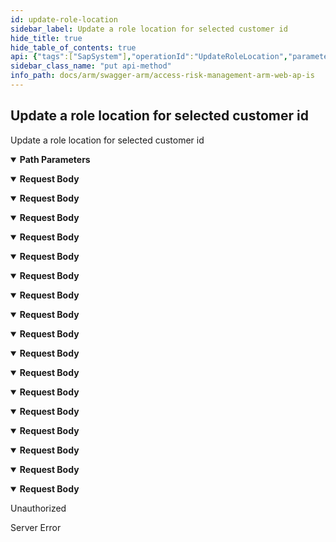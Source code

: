 ```yaml
---
id: update-role-location
sidebar_label: Update a role location for selected customer id
hide_title: true
hide_table_of_contents: true
api: {"tags":["SapSystem"],"operationId":"UpdateRoleLocation","parameters":[{"name":"customerId","in":"path","required":true,"schema":{"type":"string","format":"uuid"}},{"name":"roleLocationId","in":"path","required":true,"schema":{"type":"string","format":"uuid"}}],"requestBody":{"content":{"application/json;odata.metadata=minimal;odata.streaming=true":{"schema":{"description":"Describes role location","type":"object","properties":{"roleLocationId":{"format":"uuid","description":"Role location id","type":"string"},"roleLocationName":{"description":"Role location name","type":"string"},"description":{"description":"Role location description","type":"string"}}}},"application/json;odata.metadata=minimal;odata.streaming=false":{"schema":{"description":"Describes role location","type":"object","properties":{"roleLocationId":{"format":"uuid","description":"Role location id","type":"string"},"roleLocationName":{"description":"Role location name","type":"string"},"description":{"description":"Role location description","type":"string"}}}},"application/json;odata.metadata=minimal":{"schema":{"description":"Describes role location","type":"object","properties":{"roleLocationId":{"format":"uuid","description":"Role location id","type":"string"},"roleLocationName":{"description":"Role location name","type":"string"},"description":{"description":"Role location description","type":"string"}}}},"application/json;odata.metadata=full;odata.streaming=true":{"schema":{"description":"Describes role location","type":"object","properties":{"roleLocationId":{"format":"uuid","description":"Role location id","type":"string"},"roleLocationName":{"description":"Role location name","type":"string"},"description":{"description":"Role location description","type":"string"}}}},"application/json;odata.metadata=full;odata.streaming=false":{"schema":{"description":"Describes role location","type":"object","properties":{"roleLocationId":{"format":"uuid","description":"Role location id","type":"string"},"roleLocationName":{"description":"Role location name","type":"string"},"description":{"description":"Role location description","type":"string"}}}},"application/json;odata.metadata=full":{"schema":{"description":"Describes role location","type":"object","properties":{"roleLocationId":{"format":"uuid","description":"Role location id","type":"string"},"roleLocationName":{"description":"Role location name","type":"string"},"description":{"description":"Role location description","type":"string"}}}},"application/json;odata.metadata=none;odata.streaming=true":{"schema":{"description":"Describes role location","type":"object","properties":{"roleLocationId":{"format":"uuid","description":"Role location id","type":"string"},"roleLocationName":{"description":"Role location name","type":"string"},"description":{"description":"Role location description","type":"string"}}}},"application/json;odata.metadata=none;odata.streaming=false":{"schema":{"description":"Describes role location","type":"object","properties":{"roleLocationId":{"format":"uuid","description":"Role location id","type":"string"},"roleLocationName":{"description":"Role location name","type":"string"},"description":{"description":"Role location description","type":"string"}}}},"application/json;odata.metadata=none":{"schema":{"description":"Describes role location","type":"object","properties":{"roleLocationId":{"format":"uuid","description":"Role location id","type":"string"},"roleLocationName":{"description":"Role location name","type":"string"},"description":{"description":"Role location description","type":"string"}}}},"application/json;odata.streaming=true":{"schema":{"description":"Describes role location","type":"object","properties":{"roleLocationId":{"format":"uuid","description":"Role location id","type":"string"},"roleLocationName":{"description":"Role location name","type":"string"},"description":{"description":"Role location description","type":"string"}}}},"application/json;odata.streaming=false":{"schema":{"description":"Describes role location","type":"object","properties":{"roleLocationId":{"format":"uuid","description":"Role location id","type":"string"},"roleLocationName":{"description":"Role location name","type":"string"},"description":{"description":"Role location description","type":"string"}}}},"application/json":{"schema":{"description":"Describes role location","type":"object","properties":{"roleLocationId":{"format":"uuid","description":"Role location id","type":"string"},"roleLocationName":{"description":"Role location name","type":"string"},"description":{"description":"Role location description","type":"string"}}}},"application/xml":{"schema":{"description":"Describes role location","type":"object","properties":{"roleLocationId":{"format":"uuid","description":"Role location id","type":"string"},"roleLocationName":{"description":"Role location name","type":"string"},"description":{"description":"Role location description","type":"string"}}}},"application/prs.odatatestxx-odata":{"schema":{"description":"Describes role location","type":"object","properties":{"roleLocationId":{"format":"uuid","description":"Role location id","type":"string"},"roleLocationName":{"description":"Role location name","type":"string"},"description":{"description":"Role location description","type":"string"}}}},"application/json-patch+json":{"schema":{"description":"Describes role location","type":"object","properties":{"roleLocationId":{"format":"uuid","description":"Role location id","type":"string"},"roleLocationName":{"description":"Role location name","type":"string"},"description":{"description":"Role location description","type":"string"}}}},"text/json":{"schema":{"description":"Describes role location","type":"object","properties":{"roleLocationId":{"format":"uuid","description":"Role location id","type":"string"},"roleLocationName":{"description":"Role location name","type":"string"},"description":{"description":"Role location description","type":"string"}}}},"application/*+json":{"schema":{"description":"Describes role location","type":"object","properties":{"roleLocationId":{"format":"uuid","description":"Role location id","type":"string"},"roleLocationName":{"description":"Role location name","type":"string"},"description":{"description":"Role location description","type":"string"}}}}}},"responses":{"401":{"description":"Unauthorized"},"500":{"description":"Server Error"}},"description":"Update a role location for selected customer id","method":"put","path":"/api/SapSystem/customer/{customerId}/roles/locations/{roleLocationId}","jsonRequestBodyExample":{"roleLocationId":"3fa85f64-5717-4562-b3fc-2c963f66afa6","roleLocationName":"string","description":"string"},"info":{"version":"v1","title":"Access Risk Management ARM Web APIs"},"postman":{"name":"Update a role location for selected customer id","description":{"type":"text/plain"},"url":{"path":["api","SapSystem","customer",":customerId","roles","locations",":roleLocationId"],"host":["{{baseUrl}}"],"query":[],"variable":[{"disabled":false,"description":{"content":"(Required) ","type":"text/plain"},"type":"any","value":"","key":"customerId"},{"disabled":false,"description":{"content":"(Required) ","type":"text/plain"},"type":"any","value":"","key":"roleLocationId"}]},"header":[{"key":"Content-Type","value":"application/json"}],"method":"PUT","body":{"mode":"raw","raw":"\"\"","options":{"raw":{"language":"json"}}}}}
sidebar_class_name: "put api-method"
info_path: docs/arm/swagger-arm/access-risk-management-arm-web-ap-is
---
```



## Update a role location for selected customer id



Update a role location for selected customer id

<details style={{"marginBottom":"1rem"}} data-collapsed={false} open={true}><summary style={{}}><strong>Path Parameters</strong></summary><div><ul><ParamsItem className={"paramsItem"} param={{"name":"customerId","in":"path","required":true,"schema":{"type":"string","format":"uuid"}}}></ParamsItem><ParamsItem className={"paramsItem"} param={{"name":"roleLocationId","in":"path","required":true,"schema":{"type":"string","format":"uuid"}}}></ParamsItem></ul></div></details><MimeTabs groupId={"mime-type"}><TabItem label={"application/json;odata.metadata=minimal;odata.streaming=true"} value={"application/json;odata.metadata=minimal;odata.streaming=true"}><details style={{}} data-collapsed={false} open={true}><summary style={{"textAlign":"left"}}><strong>Request Body</strong></summary><div style={{"textAlign":"left","marginLeft":"1rem"}}></div><ul style={{"marginLeft":"1rem"}}><SchemaItem collapsible={false} name={"roleLocationId"} required={false} schemaDescription={"Role location id"} schemaName={"uuid"} qualifierMessage={undefined} defaultValue={undefined}></SchemaItem><SchemaItem collapsible={false} name={"roleLocationName"} required={false} schemaDescription={"Role location name"} schemaName={"string"} qualifierMessage={undefined} defaultValue={undefined}></SchemaItem><SchemaItem collapsible={false} name={"description"} required={false} schemaDescription={"Role location description"} schemaName={"string"} qualifierMessage={undefined} defaultValue={undefined}></SchemaItem></ul></details></TabItem><TabItem label={"application/json;odata.metadata=minimal;odata.streaming=false"} value={"application/json;odata.metadata=minimal;odata.streaming=false"}><details style={{}} data-collapsed={false} open={true}><summary style={{"textAlign":"left"}}><strong>Request Body</strong></summary><div style={{"textAlign":"left","marginLeft":"1rem"}}></div><ul style={{"marginLeft":"1rem"}}><SchemaItem collapsible={false} name={"roleLocationId"} required={false} schemaDescription={"Role location id"} schemaName={"uuid"} qualifierMessage={undefined} defaultValue={undefined}></SchemaItem><SchemaItem collapsible={false} name={"roleLocationName"} required={false} schemaDescription={"Role location name"} schemaName={"string"} qualifierMessage={undefined} defaultValue={undefined}></SchemaItem><SchemaItem collapsible={false} name={"description"} required={false} schemaDescription={"Role location description"} schemaName={"string"} qualifierMessage={undefined} defaultValue={undefined}></SchemaItem></ul></details></TabItem><TabItem label={"application/json;odata.metadata=minimal"} value={"application/json;odata.metadata=minimal"}><details style={{}} data-collapsed={false} open={true}><summary style={{"textAlign":"left"}}><strong>Request Body</strong></summary><div style={{"textAlign":"left","marginLeft":"1rem"}}></div><ul style={{"marginLeft":"1rem"}}><SchemaItem collapsible={false} name={"roleLocationId"} required={false} schemaDescription={"Role location id"} schemaName={"uuid"} qualifierMessage={undefined} defaultValue={undefined}></SchemaItem><SchemaItem collapsible={false} name={"roleLocationName"} required={false} schemaDescription={"Role location name"} schemaName={"string"} qualifierMessage={undefined} defaultValue={undefined}></SchemaItem><SchemaItem collapsible={false} name={"description"} required={false} schemaDescription={"Role location description"} schemaName={"string"} qualifierMessage={undefined} defaultValue={undefined}></SchemaItem></ul></details></TabItem><TabItem label={"application/json;odata.metadata=full;odata.streaming=true"} value={"application/json;odata.metadata=full;odata.streaming=true"}><details style={{}} data-collapsed={false} open={true}><summary style={{"textAlign":"left"}}><strong>Request Body</strong></summary><div style={{"textAlign":"left","marginLeft":"1rem"}}></div><ul style={{"marginLeft":"1rem"}}><SchemaItem collapsible={false} name={"roleLocationId"} required={false} schemaDescription={"Role location id"} schemaName={"uuid"} qualifierMessage={undefined} defaultValue={undefined}></SchemaItem><SchemaItem collapsible={false} name={"roleLocationName"} required={false} schemaDescription={"Role location name"} schemaName={"string"} qualifierMessage={undefined} defaultValue={undefined}></SchemaItem><SchemaItem collapsible={false} name={"description"} required={false} schemaDescription={"Role location description"} schemaName={"string"} qualifierMessage={undefined} defaultValue={undefined}></SchemaItem></ul></details></TabItem><TabItem label={"application/json;odata.metadata=full;odata.streaming=false"} value={"application/json;odata.metadata=full;odata.streaming=false"}><details style={{}} data-collapsed={false} open={true}><summary style={{"textAlign":"left"}}><strong>Request Body</strong></summary><div style={{"textAlign":"left","marginLeft":"1rem"}}></div><ul style={{"marginLeft":"1rem"}}><SchemaItem collapsible={false} name={"roleLocationId"} required={false} schemaDescription={"Role location id"} schemaName={"uuid"} qualifierMessage={undefined} defaultValue={undefined}></SchemaItem><SchemaItem collapsible={false} name={"roleLocationName"} required={false} schemaDescription={"Role location name"} schemaName={"string"} qualifierMessage={undefined} defaultValue={undefined}></SchemaItem><SchemaItem collapsible={false} name={"description"} required={false} schemaDescription={"Role location description"} schemaName={"string"} qualifierMessage={undefined} defaultValue={undefined}></SchemaItem></ul></details></TabItem><TabItem label={"application/json;odata.metadata=full"} value={"application/json;odata.metadata=full"}><details style={{}} data-collapsed={false} open={true}><summary style={{"textAlign":"left"}}><strong>Request Body</strong></summary><div style={{"textAlign":"left","marginLeft":"1rem"}}></div><ul style={{"marginLeft":"1rem"}}><SchemaItem collapsible={false} name={"roleLocationId"} required={false} schemaDescription={"Role location id"} schemaName={"uuid"} qualifierMessage={undefined} defaultValue={undefined}></SchemaItem><SchemaItem collapsible={false} name={"roleLocationName"} required={false} schemaDescription={"Role location name"} schemaName={"string"} qualifierMessage={undefined} defaultValue={undefined}></SchemaItem><SchemaItem collapsible={false} name={"description"} required={false} schemaDescription={"Role location description"} schemaName={"string"} qualifierMessage={undefined} defaultValue={undefined}></SchemaItem></ul></details></TabItem><TabItem label={"application/json;odata.metadata=none;odata.streaming=true"} value={"application/json;odata.metadata=none;odata.streaming=true"}><details style={{}} data-collapsed={false} open={true}><summary style={{"textAlign":"left"}}><strong>Request Body</strong></summary><div style={{"textAlign":"left","marginLeft":"1rem"}}></div><ul style={{"marginLeft":"1rem"}}><SchemaItem collapsible={false} name={"roleLocationId"} required={false} schemaDescription={"Role location id"} schemaName={"uuid"} qualifierMessage={undefined} defaultValue={undefined}></SchemaItem><SchemaItem collapsible={false} name={"roleLocationName"} required={false} schemaDescription={"Role location name"} schemaName={"string"} qualifierMessage={undefined} defaultValue={undefined}></SchemaItem><SchemaItem collapsible={false} name={"description"} required={false} schemaDescription={"Role location description"} schemaName={"string"} qualifierMessage={undefined} defaultValue={undefined}></SchemaItem></ul></details></TabItem><TabItem label={"application/json;odata.metadata=none;odata.streaming=false"} value={"application/json;odata.metadata=none;odata.streaming=false"}><details style={{}} data-collapsed={false} open={true}><summary style={{"textAlign":"left"}}><strong>Request Body</strong></summary><div style={{"textAlign":"left","marginLeft":"1rem"}}></div><ul style={{"marginLeft":"1rem"}}><SchemaItem collapsible={false} name={"roleLocationId"} required={false} schemaDescription={"Role location id"} schemaName={"uuid"} qualifierMessage={undefined} defaultValue={undefined}></SchemaItem><SchemaItem collapsible={false} name={"roleLocationName"} required={false} schemaDescription={"Role location name"} schemaName={"string"} qualifierMessage={undefined} defaultValue={undefined}></SchemaItem><SchemaItem collapsible={false} name={"description"} required={false} schemaDescription={"Role location description"} schemaName={"string"} qualifierMessage={undefined} defaultValue={undefined}></SchemaItem></ul></details></TabItem><TabItem label={"application/json;odata.metadata=none"} value={"application/json;odata.metadata=none"}><details style={{}} data-collapsed={false} open={true}><summary style={{"textAlign":"left"}}><strong>Request Body</strong></summary><div style={{"textAlign":"left","marginLeft":"1rem"}}></div><ul style={{"marginLeft":"1rem"}}><SchemaItem collapsible={false} name={"roleLocationId"} required={false} schemaDescription={"Role location id"} schemaName={"uuid"} qualifierMessage={undefined} defaultValue={undefined}></SchemaItem><SchemaItem collapsible={false} name={"roleLocationName"} required={false} schemaDescription={"Role location name"} schemaName={"string"} qualifierMessage={undefined} defaultValue={undefined}></SchemaItem><SchemaItem collapsible={false} name={"description"} required={false} schemaDescription={"Role location description"} schemaName={"string"} qualifierMessage={undefined} defaultValue={undefined}></SchemaItem></ul></details></TabItem><TabItem label={"application/json;odata.streaming=true"} value={"application/json;odata.streaming=true"}><details style={{}} data-collapsed={false} open={true}><summary style={{"textAlign":"left"}}><strong>Request Body</strong></summary><div style={{"textAlign":"left","marginLeft":"1rem"}}></div><ul style={{"marginLeft":"1rem"}}><SchemaItem collapsible={false} name={"roleLocationId"} required={false} schemaDescription={"Role location id"} schemaName={"uuid"} qualifierMessage={undefined} defaultValue={undefined}></SchemaItem><SchemaItem collapsible={false} name={"roleLocationName"} required={false} schemaDescription={"Role location name"} schemaName={"string"} qualifierMessage={undefined} defaultValue={undefined}></SchemaItem><SchemaItem collapsible={false} name={"description"} required={false} schemaDescription={"Role location description"} schemaName={"string"} qualifierMessage={undefined} defaultValue={undefined}></SchemaItem></ul></details></TabItem><TabItem label={"application/json;odata.streaming=false"} value={"application/json;odata.streaming=false"}><details style={{}} data-collapsed={false} open={true}><summary style={{"textAlign":"left"}}><strong>Request Body</strong></summary><div style={{"textAlign":"left","marginLeft":"1rem"}}></div><ul style={{"marginLeft":"1rem"}}><SchemaItem collapsible={false} name={"roleLocationId"} required={false} schemaDescription={"Role location id"} schemaName={"uuid"} qualifierMessage={undefined} defaultValue={undefined}></SchemaItem><SchemaItem collapsible={false} name={"roleLocationName"} required={false} schemaDescription={"Role location name"} schemaName={"string"} qualifierMessage={undefined} defaultValue={undefined}></SchemaItem><SchemaItem collapsible={false} name={"description"} required={false} schemaDescription={"Role location description"} schemaName={"string"} qualifierMessage={undefined} defaultValue={undefined}></SchemaItem></ul></details></TabItem><TabItem label={"application/json"} value={"application/json"}><details style={{}} data-collapsed={false} open={true}><summary style={{"textAlign":"left"}}><strong>Request Body</strong></summary><div style={{"textAlign":"left","marginLeft":"1rem"}}></div><ul style={{"marginLeft":"1rem"}}><SchemaItem collapsible={false} name={"roleLocationId"} required={false} schemaDescription={"Role location id"} schemaName={"uuid"} qualifierMessage={undefined} defaultValue={undefined}></SchemaItem><SchemaItem collapsible={false} name={"roleLocationName"} required={false} schemaDescription={"Role location name"} schemaName={"string"} qualifierMessage={undefined} defaultValue={undefined}></SchemaItem><SchemaItem collapsible={false} name={"description"} required={false} schemaDescription={"Role location description"} schemaName={"string"} qualifierMessage={undefined} defaultValue={undefined}></SchemaItem></ul></details></TabItem><TabItem label={"application/xml"} value={"application/xml"}><details style={{}} data-collapsed={false} open={true}><summary style={{"textAlign":"left"}}><strong>Request Body</strong></summary><div style={{"textAlign":"left","marginLeft":"1rem"}}></div><ul style={{"marginLeft":"1rem"}}><SchemaItem collapsible={false} name={"roleLocationId"} required={false} schemaDescription={"Role location id"} schemaName={"uuid"} qualifierMessage={undefined} defaultValue={undefined}></SchemaItem><SchemaItem collapsible={false} name={"roleLocationName"} required={false} schemaDescription={"Role location name"} schemaName={"string"} qualifierMessage={undefined} defaultValue={undefined}></SchemaItem><SchemaItem collapsible={false} name={"description"} required={false} schemaDescription={"Role location description"} schemaName={"string"} qualifierMessage={undefined} defaultValue={undefined}></SchemaItem></ul></details></TabItem><TabItem label={"application/prs.odatatestxx-odata"} value={"application/prs.odatatestxx-odata"}><details style={{}} data-collapsed={false} open={true}><summary style={{"textAlign":"left"}}><strong>Request Body</strong></summary><div style={{"textAlign":"left","marginLeft":"1rem"}}></div><ul style={{"marginLeft":"1rem"}}><SchemaItem collapsible={false} name={"roleLocationId"} required={false} schemaDescription={"Role location id"} schemaName={"uuid"} qualifierMessage={undefined} defaultValue={undefined}></SchemaItem><SchemaItem collapsible={false} name={"roleLocationName"} required={false} schemaDescription={"Role location name"} schemaName={"string"} qualifierMessage={undefined} defaultValue={undefined}></SchemaItem><SchemaItem collapsible={false} name={"description"} required={false} schemaDescription={"Role location description"} schemaName={"string"} qualifierMessage={undefined} defaultValue={undefined}></SchemaItem></ul></details></TabItem><TabItem label={"application/json-patch+json"} value={"application/json-patch+json"}><details style={{}} data-collapsed={false} open={true}><summary style={{"textAlign":"left"}}><strong>Request Body</strong></summary><div style={{"textAlign":"left","marginLeft":"1rem"}}></div><ul style={{"marginLeft":"1rem"}}><SchemaItem collapsible={false} name={"roleLocationId"} required={false} schemaDescription={"Role location id"} schemaName={"uuid"} qualifierMessage={undefined} defaultValue={undefined}></SchemaItem><SchemaItem collapsible={false} name={"roleLocationName"} required={false} schemaDescription={"Role location name"} schemaName={"string"} qualifierMessage={undefined} defaultValue={undefined}></SchemaItem><SchemaItem collapsible={false} name={"description"} required={false} schemaDescription={"Role location description"} schemaName={"string"} qualifierMessage={undefined} defaultValue={undefined}></SchemaItem></ul></details></TabItem><TabItem label={"text/json"} value={"text/json"}><details style={{}} data-collapsed={false} open={true}><summary style={{"textAlign":"left"}}><strong>Request Body</strong></summary><div style={{"textAlign":"left","marginLeft":"1rem"}}></div><ul style={{"marginLeft":"1rem"}}><SchemaItem collapsible={false} name={"roleLocationId"} required={false} schemaDescription={"Role location id"} schemaName={"uuid"} qualifierMessage={undefined} defaultValue={undefined}></SchemaItem><SchemaItem collapsible={false} name={"roleLocationName"} required={false} schemaDescription={"Role location name"} schemaName={"string"} qualifierMessage={undefined} defaultValue={undefined}></SchemaItem><SchemaItem collapsible={false} name={"description"} required={false} schemaDescription={"Role location description"} schemaName={"string"} qualifierMessage={undefined} defaultValue={undefined}></SchemaItem></ul></details></TabItem><TabItem label={"application/*+json"} value={"application/*+json"}><details style={{}} data-collapsed={false} open={true}><summary style={{"textAlign":"left"}}><strong>Request Body</strong></summary><div style={{"textAlign":"left","marginLeft":"1rem"}}></div><ul style={{"marginLeft":"1rem"}}><SchemaItem collapsible={false} name={"roleLocationId"} required={false} schemaDescription={"Role location id"} schemaName={"uuid"} qualifierMessage={undefined} defaultValue={undefined}></SchemaItem><SchemaItem collapsible={false} name={"roleLocationName"} required={false} schemaDescription={"Role location name"} schemaName={"string"} qualifierMessage={undefined} defaultValue={undefined}></SchemaItem><SchemaItem collapsible={false} name={"description"} required={false} schemaDescription={"Role location description"} schemaName={"string"} qualifierMessage={undefined} defaultValue={undefined}></SchemaItem></ul></details></TabItem></MimeTabs><div><ApiTabs><TabItem label={"401"} value={"401"}><div>

Unauthorized

</div><div></div></TabItem><TabItem label={"500"} value={"500"}><div>

Server Error

</div><div></div></TabItem></ApiTabs></div>
      